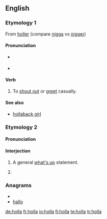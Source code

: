 {{also|höllä}}
==English==

===Etymology 1===
From [[holler]] (compare [[nigga]] vs [[nigger]])

====Pronunciation====
* {{a|UK}} {{IPA|/hɒlə/}} {{SAMPA|/hQl@/}}
* {{a|US}} {{IPA|/hɑlə/}} {{SAMPA|/hAl@/}}

====Verb====
{{en-verb}}

# To [[shout out]] or [[greet]] casually.

====See also====
* [[hollaback girl]]

===Etymology 2===
{{etystub}}

====Pronunciation====
{{rfp|Are these two senses pronounced differently}}

====Interjection====
{{en-intj}}

# {{colloquial}} A general [[what's up]] statement.
# {{alternative spelling of|[[hola]]}}

===Anagrams===
* {{alphagram|ahllo}}
* [[hallo#English|hallo]]

[[de:holla]]
[[fr:holla]]
[[io:holla]]
[[fi:holla]]
[[te:holla]]
[[tr:holla]]